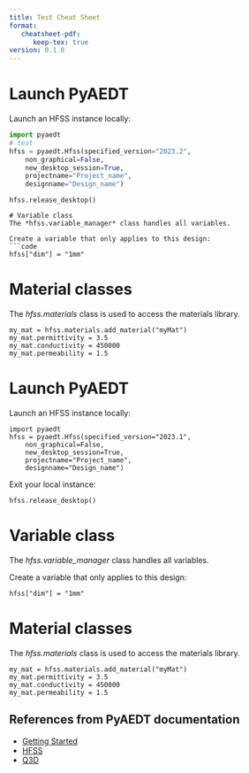 ```yaml
---
title: Test Cheat Sheet
format:
   cheatsheet-pdf:
      keep-tex: true
version: 0.1.0
---
```


# Launch PyAEDT

Launch an HFSS instance locally:

~~~python
import pyaedt
# test
hfss = pyaedt.Hfss(specified_version="2023.2",
	non_graphical=False,
	new_desktop_session=True,
	projectname="Project_name",
	designname="Design_name")
~~~

```code
hfss.release_desktop()
```

```code
# Variable class
The *hfss.variable_manager* class handles all variables.

Create a variable that only applies to this design:
```code
hfss["dim"] = "1mm"
```
# Material classes
The *hfss.materials* class is used to access the materials library.
```code
my_mat = hfss.materials.add_material("myMat")
my_mat.permittivity = 3.5
my_mat.conductivity = 450000
my_mat.permeability = 1.5
```
# Launch PyAEDT

Launch an HFSS instance locally:

```code
import pyaedt
hfss = pyaedt.Hfss(specified_version="2023.1",
	non_graphical=False,
	new_desktop_session=True,
	projectname="Project_name",
	designname="Design_name")
```

Exit your local instance:
```code
hfss.release_desktop()
```
# Variable class
The *hfss.variable_manager* class handles all variables.

Create a variable that only applies to this design:
```code
hfss["dim"] = "1mm"
```
# Material classes
The *hfss.materials* class is used to access the materials library.
```code
my_mat = hfss.materials.add_material("myMat")
my_mat.permittivity = 3.5
my_mat.conductivity = 450000
my_mat.permeability = 1.5
```

## References from PyAEDT documentation

- [Getting Started](https://aedt.docs.pyansys.com/version/stable/Getting_started/index.html)
- [HFSS](https://aedt.docs.pyansys.com/version/stable/HFSS/index.html)
- [Q3D](https://aedt.docs.pyansys.com/version/stable/Q3D/index.html)
